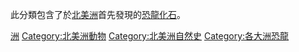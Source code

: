 此分類包含了於[[北美洲|北美洲]]首先發現的[[恐龍|恐龍]][[化石|化石]]。

[[Category:恐龙|洲]]
[[Category:北美洲動物|Category:北美洲動物]]
[[Category:北美洲自然史|Category:北美洲自然史]]
[[Category:各大洲恐龍|Category:各大洲恐龍]]